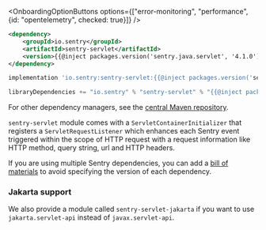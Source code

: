 <OnboardingOptionButtons
  options={["error-monitoring", "performance", {id: "opentelemetry", checked: true}]}
/>

```xml {tabTitle:Maven}
<dependency>
    <groupId>io.sentry</groupId>
    <artifactId>sentry-servlet</artifactId>
    <version>{{@inject packages.version('sentry.java.servlet', '4.1.0') }}</version>
</dependency>
```

```groovy {tabTitle:Gradle}
implementation 'io.sentry:sentry-servlet:{{@inject packages.version('sentry.java.servlet', '4.1.0') }}'
```

```scala {tabTitle: SBT}
libraryDependencies += "io.sentry" % "sentry-servlet" % "{{@inject packages.version('sentry.java.servlet', '4.1.0') }}"
```

For other dependency managers, see the [central Maven repository](https://search.maven.org/artifact/io.sentry/sentry-servlet).

`sentry-servlet` module comes with a `ServletContainerInitializer` that registers a `ServletRequestListener` which enhances each Sentry event triggered within the scope of HTTP request with a request information like HTTP method, query string, url and HTTP headers.

<Alert>

If you are using multiple Sentry dependencies, you can add a [bill of materials](/platforms/java/configuration/bill-of-materials) to avoid specifying the version of each dependency.

</Alert>

### Jakarta support

We also provide a module called `sentry-servlet-jakarta` if you want to use `jakarta.servlet-api` instead of `javax.servlet-api`.
